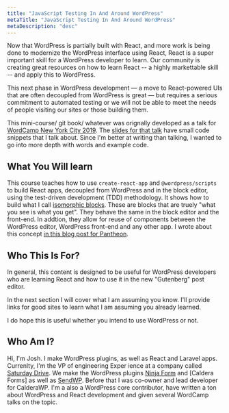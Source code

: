 ```yaml
---
title: "JavaScript Testing In And Around WordPress"
metaTitle: "JavaScript Testing In And Around WordPress"
metaDescription: "desc"
---
```


Now that WordPress is partially built with React, and more work is being done to modernize the WordPress interface using React, React is a super important skill for a WordPress developer to learn. Our community is creating great resources on how to learn React -- a highly markettable skill -- and apply this to WordPress.

This next phase in WordPress development — a move to React-powered UIs that are often decoupled from WordPress is great — but requires a serious commitment to automated testing or we will not be able to meet the needs of people visiting our sites or those building them.

This mini-course/ git book/ whatever was orignally developed as a talk for [WordCamp New York City 2019](https://2019.nyc.wordcamp.org/session/react-and-javascript-testing-in-and-around-wordpress/). The [slides for that talk](https://shelob9.github.io/testing-javascript-in-and-around-wordpress/#0) have small code snippets that I talk about. Since I'm better at writing than talking, I wanted to go into more depth with words and example code.

## What You Will learn

This course teaches how to use `create-react-app` and `@wordpress/scripts` to build React apps, decoupled from WordPress and in the block editor, using the test-driven development (TDD) methodology. It shows how to build what I call [isomorphic blocks](https://pantheon.io/blog/isomorphic-gutenberg-blocks). These are blocks that are truely "what you see is what you get". They behave the same in the block editor and the front-end. In addtion, they allow for reuse of components between the WordPress editor, WordPress front-end and any other app. I wrote about this concept [in this blog post for Pantheon](https://pantheon.io/blog/isomorphic-gutenberg-blocks).

## Who This Is For?

In general, this content is designed to be useful for WordPress developers who are learning React and how to use it in the new "Gutenberg" post editor.

In the next section I will cover what I am assuming you know. I'll provide links for good sites to learn what I am assuming you already learned.

I do hope this is useful whether you intend to use WordPress or not.

## Who Am I?

Hi, I'm Josh. I make WordPress plugins, as well as React and Laravel apps. Currenlty, I'm the VP of engineering Exper
ience at a company called [Saturday Drive](https://saturdaydrive.io). We make the WordPress plugins [Ninja Form](https://NinjaForms.com) and [Caldera Forms]
as well as [SendWP](https://SendWP.com). Before that I was co-owner and lead developer for CalderaWP. I'm a also a WordPress core contributor, have written a ton about WordPress and React development and given several WordCamp talks on the topic.
